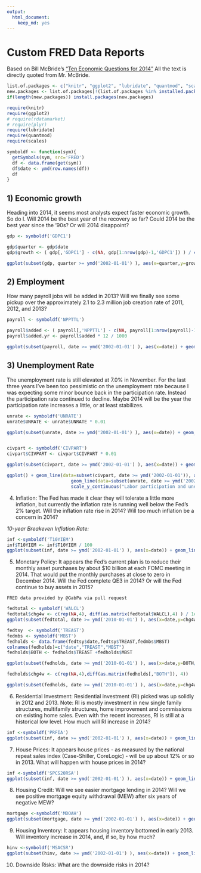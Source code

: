 ```yaml
---
output:
  html_document:
    keep_md: yes
---
```

Custom FRED Data Reports
========================================================

Based on Bill McBride&rsquo;s ["Ten Economic Questions for 2014"](http://www.calculatedriskblog.com/2013/12/ten-economic-questions-for-2014.html) All the text is directly quoted from Mr. McBride.

```r

list.of.packages <- c("knitr", "ggplot2", "lubridate", "quantmod", "scales")
new.packages <- list.of.packages[!(list.of.packages %in% installed.packages()[,"Package"])]
if(length(new.packages)) install.packages(new.packages)

require(knitr)
require(ggplot2)
# require(rdatamarket)
# require(plyr)
require(lubridate)
require(quantmod)
require(scales)
```

```r
symboldf <- function(sym){
  getSymbols(sym, src='FRED')
  df <- data.frame(get(sym))
  df$date <- ymd(row.names(df))
  df
}
```


## 1) Economic growth

Heading into 2014, it seems most analysts expect faster economic growth.  So do I.  Will 2014 be the best year of the recovery so far?  Could 2014 be the best year since the '90s?  Or will 2014 disappoint?


```r
gdp <- symboldf('GDPC1')

gdp$quarter <- gdp$date
gdp$growth <- ( gdp[,'GDPC1'] - c(NA, gdp[1:nrow(gdp)-1,'GDPC1']) ) / c(NA, gdp[1:nrow(gdp)-1,'GDPC1'])

ggplot(subset(gdp, quarter >= ymd('2002-01-01') ), aes(x=quarter,y=growth)) + geom_bar(stat="identity") + scale_y_continuous(labels = percent)
```

## 2) Employment
How many payroll jobs will be added in 2013? Will we finally see some pickup over the approximately 2.1 to 2.3 million job creation rate of 2011, 2012, and 2013?

```r
payroll <- symboldf('NPPTTL')

payroll$added <- ( payroll[,'NPPTTL'] - c(NA, payroll[1:nrow(payroll)-1,'NPPTTL']) ) 
payroll$added.yr <- payroll$added * 12 / 1000

ggplot(subset(payroll, date >= ymd('2002-01-01') ), aes(x=date)) + geom_line(aes(y=added.yr)) +  scale_y_continuous("Jobs added, annualized millions", breaks=seq(-10, 5, 1))

```


## 3) Unemployment Rate

The unemployment rate is still elevated at 7.0% in November. For the last three years I've been too pessimistic on the unemployment rate because I was expecting some minor bounce back in the participation rate. Instead the participation rate continued to decline. Maybe 2014 will be the year the participation rate increases a little, or at least stabilizes. 


```r
unrate <- symboldf('UNRATE')
unrate$UNRATE <- unrate$UNRATE * 0.01

ggplot(subset(unrate, date >= ymd('2002-01-01') ), aes(x=date)) + geom_line(aes(y=UNRATE)) + geom_hline(yintercept=0.07, color='yellow') +  scale_y_continuous(labels = percent, limits=c(0,.1)) 


civpart <- symboldf('CIVPART')
civpart$CIVPART <- civpart$CIVPART * 0.01

ggplot(subset(civpart, date >= ymd('2002-01-01') ), aes(x=date)) + geom_line(aes(y=CIVPART))  +  scale_y_continuous(labels = percent) 

ggplot() + geom_line(data=subset(civpart, date >= ymd('2002-01-01')), aes(x=date, y=CIVPART))  +  
                        geom_line(data=subset(unrate, date >= ymd('2002-01-01')), aes(x=date, y=UNRATE)) +
                        scale_y_continuous("Labor participation and unemployment rates" , labels = percent) 
```

4) Inflation: The Fed has made it clear they will tolerate a little more inflation, but currently the inflation rate is running well below the Fed's 2% target. Will the inflation rate rise in 2014?  Will too much inflation be a concern in 2014?

_10-year Breakeven Inflation Rate:_

```r
inf <-symboldf('T10YIEM')
inf$T10YIEM <- inf$T10YIEM / 100
ggplot(subset(inf, date >= ymd('2002-01-01') ), aes(x=date)) + geom_line(aes(y=T10YIEM))  +  scale_y_continuous(labels = percent) 
```

5) Monetary Policy: It appears the Fed's current plan is to reduce their monthly asset purchases by about $10 billion at each FOMC meeting in 2014.  That would put the monthly purchases at close to zero in December 2014.  Will the Fed complete QE3 in 2014?   Or will the Fed continue to buy assets in 2015?

`FRED data provided by @GabPa via pull request`

```r
fedtotal <- symboldf('WALCL')
fedtotal$chg4w <- c(rep(NA,4), diff(as.matrix(fedtotal$WALCL),4) ) / 1e3
ggplot(subset(fedtotal, date >= ymd('2010-01-01') ), aes(x=date,y=chg4w))  + geom_bar(stat="identity") + xlab("") + ylab("4 week changes of Fed Balance Sheet, $bln ")

fedtsy  <- symboldf('TREAST')
fedmbs <- symboldf('MBST')
fedholds <- data.frame(fedtsy$date,fedtsy$TREAST,fedmbs$MBST)
colnames(fedholds)=c("date","TREAST","MBST")
fedholds$BOTH <- fedholds$TREAST +fedholds$MBST

ggplot(subset(fedholds, date >= ymd('2010-01-01') ), aes(x=date,y=BOTH/1e3)) + geom_line() + xlab("") + ylab("Fed Total Holdings of Treasuries + MBS, $bln ")

fedholds$chg4w <- c(rep(NA,4),diff(as.matrix(fedholds[,"BOTH"]), 4))

ggplot(subset(fedholds, date >= ymd('2010-01-01') ), aes(x=date,y=chg4w/1e3)) + geom_bar(stat="identity") + xlab("") + ylab("4 week changes of Holdings of Treasuries + MBS, $bln ")

```


6) Residential Investment: Residential investment (RI) picked was up solidly in 2012 and 2013.  Note: RI is mostly investment in new single family structures, multifamily structures, home improvement and commissions on existing home sales.  Even with the recent increases, RI is still at a historical low level. How much will RI increase in 2014?
```r
inf <-symboldf('PRFIA')
ggplot(subset(inf, date >= ymd('2002-01-01') ), aes(x=date)) + geom_line(aes(y=PRFIA))  +  scale_y_continuous('Private Residential Fixed Investment') 
```

7) House Prices: It appears house prices - as measured by the national repeat sales index (Case-Shiller, CoreLogic) - will be up about 12% or so in 2013.   What will happen with house prices in 2014?

```r
inf <-symboldf('SPCS20RSA')
ggplot(subset(inf, date >= ymd('2002-01-01') ), aes(x=date)) + geom_line(aes(y=SPCS20RSA))  +  scale_y_continuous('S&P/Case-Shiller 20-City Composite Home Price Index©') 
```

8) Housing Credit: Will we see easier mortgage lending in 2014? Will we see positive mortgage equity withdrawal (MEW) after six years of negative MEW?

```r
mortgage <-symboldf('MDOAH')
ggplot(subset(mortgage, date >= ymd('2002-01-01') ), aes(x=date)) + geom_line(aes(y=MDOAH))  +  scale_y_continuous('Mortgage Debt Outstanding, All holders MM $', labels=dollar) 

```

9) Housing Inventory: It appears housing inventory bottomed in early 2013.  Will inventory increase in 2014, and, if so, by how much?

```r
hinv <-symboldf('MSACSR')
ggplot(subset(hinv, date >= ymd('2002-01-01') ), aes(x=date)) + geom_line(aes(y=MSACSR))  +  scale_y_continuous('Monthly Supply of Homes in the United States') 

```


10) Downside Risks: What are the downside risks in 2014?

